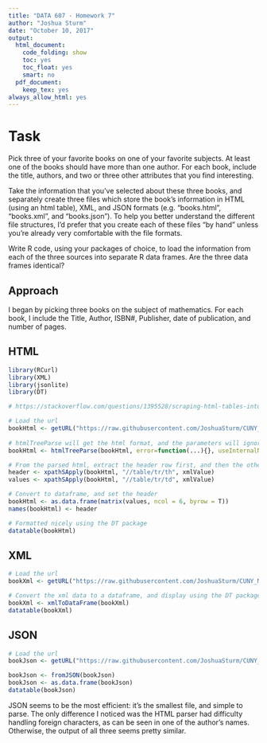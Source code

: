```yaml
---
title: "DATA 607 - Homework 7"
author: "Joshua Sturm"
date: "October 10, 2017"
output:
  html_document:
    code_folding: show
    toc: yes
    toc_float: yes
    smart: no
  pdf_document:
    keep_tex: yes
always_allow_html: yes
---
```

# Task

Pick three of your favorite books on one of your favorite subjects. At least one of the books should have more
than one author. For each book, include the title, authors, and two or three other attributes that you find
interesting.

Take the information that you've selected about these three books, and separately create three files which
store the book's information in HTML (using an html table), XML, and JSON formats (e.g. "books.html",
"books.xml", and "books.json"). To help you better understand the different file structures, I'd prefer that you
create each of these files "by hand" unless you're already very comfortable with the file formats.

Write R code, using your packages of choice, to load the information from each of the three sources into
separate R data frames. Are the three data frames identical?


## Approach

I began by picking three books on the subject of mathematics. For each book, I include the Title, Author, ISBN#, Publisher, date of publication, and number of pages. 

## HTML

```r
library(RCurl)
library(XML)
library(jsonlite)
library(DT)
```

```r
# https://stackoverflow.com/questions/1395528/scraping-html-tables-into-r-data-frames-using-the-xml-package/1401367#1401367

# Load the url
bookHtml <- getURL("https://raw.githubusercontent.com/JoshuaSturm/CUNY_MSDA/Public/Fall_2017/DATA_607/DATA_607_Homework_7/DATA_607_Homework_7_HTML.html")
  
# htmlTreeParse will get the html format, and the parameters will ignore errors
bookHtml <- htmlTreeParse(bookHtml, error=function(...){}, useInternalNodes = TRUE)

# From the parsed html, extract the header row first, and then the others
header <- xpathSApply(bookHtml, "//table/tr/th", xmlValue)
values <- xpathSApply(bookHtml, "//table/tr/td", xmlValue)

# Convert to dataframe, and set the header
bookHtml <- as.data.frame(matrix(values, ncol = 6, byrow = T))
names(bookHtml) <- header

# Formatted nicely using the DT package
datatable(bookHtml)
```

## XML

```r
# Load the url
bookXml <- getURL("https://raw.githubusercontent.com/JoshuaSturm/CUNY_MSDA/Public/Fall_2017/DATA_607/DATA_607_Homework_7/DATA_607_Homework_7_XML.xml")

# Convert the xml data to a dataframe, and display using the DT package
bookXml <- xmlToDataFrame(bookXml)
datatable(bookXml)
```

## JSON

```r
# Load the url
bookJson <- getURL("https://raw.githubusercontent.com/JoshuaSturm/CUNY_MSDA/Public/Fall_2017/DATA_607/DATA_607_Homework_7/DATA_607_Homework_7_JSON.json")

bookJson <- fromJSON(bookJson)
bookJson <- as.data.frame(bookJson)
datatable(bookJson)
```

JSON seems to be the most efficient: it's the smallest file, and simple to parse.
The only difference I noticed was the HTML parser had difficulty handling foreign characters, as can be seen in one of the author's names. Otherwise, the output of all three seems pretty similar.